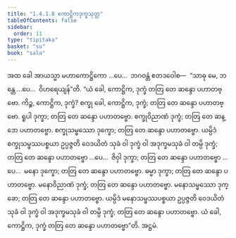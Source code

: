 ```yaml
---
title: "1.4.1.8 ကောဋ္ဌိကဒုက္ခသုတ္တ"
tableOfContents: false
sidebar:
  order: 11
type: "tipitaka"
basket: "su"
book: "sala"
---
```



<DynamicBreadcrumb />

<Division number="163" book="sala">

<Paragraph number="876" book="sala">
အထ ခေါ အာယသ္မာ မဟာကောဋ္ဌိကော …ပေ…  ဘဂဝန္တံ ဧတဒဝေါစ—  “သာဓု မေ, ဘန္တေ …ပေ…  ဝိဟရေယျန်”တိ. “ယံ ခေါ, ကောဋ္ဌိက, ဒုက္ခံ တတြ တေ ဆန္ဒော ပဟာတဗ္ဗော. ကိဉ္စ, ကောဋ္ဌိက, ဒုက္ခံ? စက္ခု ခေါ, ကောဋ္ဌိက, ဒုက္ခံ; တတြ တေ ဆန္ဒော ပဟာတဗ္ဗော. ရူပါ ဒုက္ခာ; တတြ တေ ဆန္ဒော ပဟာတဗ္ဗော. စက္ခုဝိညာဏံ ဒုက္ခံ; တတြ တေ ဆန္ဒော ပဟာတဗ္ဗော. စက္ခုသမ္ဖဿော ဒုက္ခော; တတြ တေ ဆန္ဒော ပဟာတဗ္ဗော. ယမ္ပိဒံ စက္ခုသမ္ဖဿပစ္စယာ ဥပ္ပဇ္ဇတိ ဝေဒယိတံ သုခံ ဝါ ဒုက္ခံ ဝါ အဒုက္ခမသုခံ ဝါ တမ္ပိ ဒုက္ခံ; တတြ တေ ဆန္ဒော ပဟာတဗ္ဗော …ပေ…  ဇိဝှါ ဒုက္ခာ; တတြ တေ ဆန္ဒော ပဟာတဗ္ဗော …ပေ…  မနော ဒုက္ခော; တတြ တေ ဆန္ဒော ပဟာတဗ္ဗော. ဓမ္မာ ဒုက္ခာ; တတြ တေ ဆန္ဒော ပဟာတဗ္ဗော. မနောဝိညာဏံ ဒုက္ခံ; တတြ တေ ဆန္ဒော ပဟာတဗ္ဗော. မနောသမ္ဖဿော ဒုက္ခော; တတြ တေ ဆန္ဒော ပဟာတဗ္ဗော. ယမ္ပိဒံ မနောသမ္ဖဿပစ္စယာ ဥပ္ပဇ္ဇတိ ဝေဒယိတံ သုခံ ဝါ ဒုက္ခံ ဝါ အဒုက္ခမသုခံ ဝါ တမ္ပိ ဒုက္ခံ; တတြ တေ ဆန္ဒော ပဟာတဗ္ဗော. ယံ ခေါ, ကောဋ္ဌိက, ဒုက္ခံ တတြ တေ ဆန္ဒော ပဟာတဗ္ဗော”တိ.

</Paragraph>
</Division>

<Paragraph number="877" type="center" book="sala">
အဋ္ဌမံ.
</Paragraph>